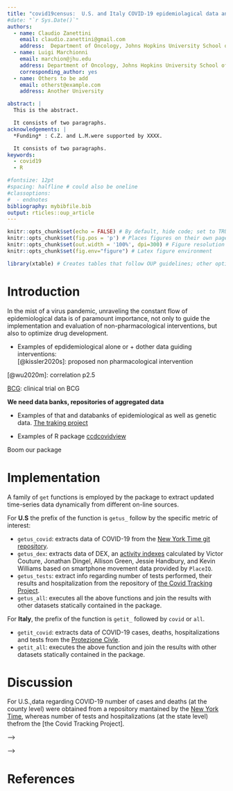 ```yaml
---
title: "covid19census:  U.S. and Italy COVID-19 epidemiolagical data and, demographic and health related metrics"
#date: "`r Sys.Date()`"
authors:
  - name: Claudio Zanettini
    email: claudio.zanettini@gmail.com
    address:  Department of Oncology, Johns Hopkins University School of Medicine, Baltimore, MD, USA
  - name: Luigi Marchionni
    email: marchion@jhu.edu
    address: Department of Oncology, Johns Hopkins University School of Medicine, Baltimore, MD, USA
    corresponding_author: yes
  - name: Others to be add
    email: otherst@example.com
    address: Another University

abstract: |
  This is the abstract.

  It consists of two paragraphs.
acknowledgements: |
  *Funding* : C.Z. and L.M.were supported by XXXX.

  It consists of two paragraphs.
keywords:
  - covid19
  - R

#fontsize: 12pt
#spacing: halfline # could also be oneline
#classoptions:
#  - endnotes
bibliography: mybibfile.bib
output: rticles::oup_article
---
```


```r
knitr::opts_chunk$set(echo = FALSE) # By default, hide code; set to TRUE to see code
knitr::opts_chunk$set(fig.pos = 'p') # Places figures on their own pages
knitr::opts_chunk$set(out.width = '100%', dpi=300) # Figure resolution and size
knitr::opts_chunk$set(fig.env="figure") # Latex figure environment

library(xtable) # Creates tables that follow OUP guidelines; other options, such as kable, may also be workable
```

# Introduction

In the mist of a virus pandemic, unraveling the constant flow of epidemiological data is of paramount importance, not only to  guide the implementation and evaluation of non-pharmacological interventions, but also to optimize drug development. 

* Examples of epdidemiological alone or + dother data guiding interventions:  
[@kissler2020s]: proposed non pharmacological intervention

[@wu2020m]: correlation p2.5

[BCG](https://www.who.int/news-room/commentaries/detail/bacille-calmette-gu%C3%A9rin-(bcg)-vaccination-and-covid-19): clinical trial on BCG

**We need data banks, repositories of aggregated data**

* Examples of that and databanks of epidemiological as well as genetic data.
 [The traking project](https://covidtracking.com/)

* Examples of R package [ccdcovidview](https://feedly.com/i/entry/bdiQAD3fuPUMyDNqrmPKRt6BvYW45zeCOcg+AUEj5wM=_1716a5b8395:28a35fb:7f4666f4)


Boom our package


#  Implementation

A family of `get` functions is employed by the package to extract updated time-series data dynamically from different on-line sources.

For **U.S** the prefix of the function is `getus_` follow by the specific metric of interest:

  * `getus_covid`: extracts data of COVID-19 from the [New York Time git repository](https://github.com/nytimes/covid-19-data).
  * `getus_dex`: extracts data of DEX, an [activity indexes](https://github.com/COVIDExposureIndices/COVIDExposureIndices) calculated  by  Victor Couture, Jonathan Dingel, Allison Green, Jessie Handbury, and Kevin Williams based on smartphone movement data provided by `PlaceIQ`.
  * `getus_tests`: extract info regarding number of tests performed, their results and hospitalization from the repository of [the Covid Tracking Project](https://covidtracking.com/api}).
  * `getus_all`: executes all the above functions and join the results with other datasets statically contained in the package.

For **Italy**, the prefix of the function is `getit_` followed by `covid` or `all`.

  * `getit_covid`: extracts data of COVID-19 cases, deaths, hospitalizations and tests from the [Protezione Civle]( "https://raw.githubusercontent.com/pcm-dpc/COVID-19/master/dati-regioni/dpc-covid19-ita-regioni.csv").
  * `getit_all`: executes the above function and join the results with other datasets statically contained in the package.
  
  
  


# Discussion

For U.S.,data regarding COVID-19 number of cases and deaths (at the county level) were obtained from a repository mantained by the [New York Time](https://github.com/nytimes/covid-19-data), whereas number of tests and hospitalizations (at the state level) thefrom the [the Covid Tracking Project].


<!-- rmarkdown::render("/Users/heverz/Documents/R_projects/covid19census/vignettes/draft/draft.Rmd", output_file= "draft.pdf") -->

<!-- An equation with a label for cross-referencing: -->

<!-- \begin{equation}\label{eq:eq1} -->
<!-- \int^{r_2}_0 F(r,\varphi){\rm d}r\,{\rm d}\varphi = [\sigma r_2/(2\mu_0)] -->
<!-- \int^{\infty}_0\exp(-\lambda|z_j-z_i|)\lambda^{-1}J_1 (\lambda r_2)J_0 -->
<!-- (\lambda r_i\,\lambda {\rm d}\lambda) -->
<!-- \end{equation} -->

<!-- This equation can be referenced as follows: Eq. \ref{eq:eq1} -->

<!-- ## A subsection -->

<!-- A numbered list: -->

<!-- 1) First point -->
<!-- 2) Second point -->
<!--     - Subpoint -->

<!-- A bullet list: -->

<!-- * First point -->
<!-- * Second point -->

<!-- # Results -->

<!-- Generate a figure. -->

<!-- ```{r fig1, fig.cap="This is the first figure.",echo=TRUE} -->
<!-- plot(1:10,main="Some data",xlab="Distance (cm)",ylab="Time (hours)") -->
<!-- ``` -->

<!-- You can reference this figure as follows: Fig. \ref{fig:fig1}. -->

<!-- # ```{r fig2, fig.cap="This is the second figure.",echo=TRUE} -->
<!-- # plot(1:5,pch=19,main="Some data",xlab="Distance (cm)",ylab="Time (hours)") -->
<!-- # ``` -->
<!-- #  -->
<!-- # Reference to second figure: Fig. \ref{fig:fig2} -->
<!-- #  -->
<!-- <!-- # Generate a table. --> -->

<!-- ```{r tab1, results="asis", echo=TRUE} -->
<!-- df = data.frame(ID=1:3,code=letters[1:3]) -->
<!-- print(xtable(df,caption="This is the table caption",label="tab:tab1"), -->
<!--       comment=FALSE) -->
<!-- <!-- ``` --> -->

<!-- You can reference this table as follows: Table \ref{tab:tab1}. -->

<!-- # Discussion -->

<!-- You can cross-reference sections and subsections as follows: Section \ref{materials-and-methods} and Section \ref{a-subsection}. -->

<!-- ***Note:*** the last section in the document will be used as the section title for the bibliography. -->

# References
